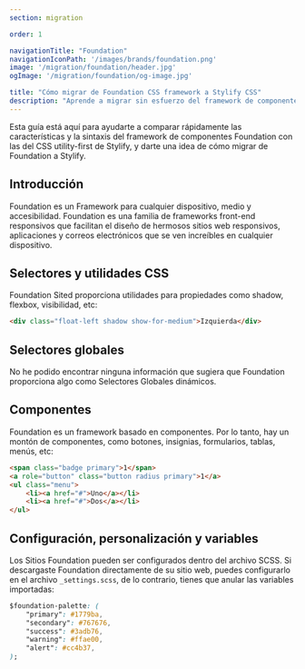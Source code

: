 ```yaml
---
section: migration

order: 1

navigationTitle: "Foundation"
navigationIconPath: '/images/brands/foundation.png'
image: '/migration/foundation/header.jpg'
ogImage: '/migration/foundation/og-image.jpg'

title: "Cómo migrar de Foundation CSS framework a Stylify CSS"
description: "Aprende a migrar sin esfuerzo del framework de componentes CSS de Foundation al CSS utility-first de Stylify y codifica más rápido con menos código."
---
```


Esta guía está aquí para ayudarte a comparar rápidamente las características y la sintaxis del framework de componentes Foundation con las del CSS utility-first de Stylify, y darte una idea de cómo migrar de Foundation a Stylify.

<MigrationNote />

## Introducción
Foundation es un Framework para cualquier dispositivo, medio y accesibilidad. Foundation es una familia de frameworks front-end responsivos que facilitan el diseño de hermosos sitios web responsivos, aplicaciones y correos electrónicos que se ven increíbles en cualquier dispositivo.

<MigrationStylifyDescription />

## Selectores y utilidades CSS

<MigrationCodeBlock image="foundation.png">
<div slot="tool">

Foundation Sited proporciona utilidades para propiedades como shadow, flexbox, visibilidad, etc:

```html
<div class="float-left shadow show-for-medium">Izquierda</div>
```

</div>
<div slot="stylify">

<MigrationStylifySelectors />


</div>
</MigrationCodeBlock>


## Selectores globales

<MigrationCodeBlock image="foundation.png">
<div slot="tool">

No he podido encontrar ninguna información que sugiera que Foundation proporciona algo como Selectores Globales dinámicos.

</div>
<div slot="stylify">

<MigrationStylifyCustomSelectors />

</div>
</MigrationCodeBlock>

## Componentes
<MigrationCodeBlock image="foundation.png">
<div slot="tool">

Foundation es un framework basado en componentes. Por lo tanto, hay un montón de componentes, como botones, insignias, formularios, tablas, menús, etc:

```html
<span class="badge primary">1</span>
<a role="button" class="button radius primary">1</a>
<ul class="menu">
	<li><a href="#">Uno</a></li>
	<li><a href="#">Dos</a></li>
</ul>
```

</div>
<div slot="stylify">

<MigrationStylifyComponents />

</div>
</MigrationCodeBlock>

## Configuración, personalización y variables
<MigrationCodeBlock image="foundation.png">
<div slot="tool">

Los Sitios Foundation pueden ser configurados dentro del archivo SCSS. Si descargaste Foundation directamente de su sitio web, puedes configurarlo en el archivo `_settings.scss`, de lo contrario, tienes que anular las variables importadas:

```css
$foundation-palette: (
	"primary": #1779ba,
	"secondary": #767676,
	"success": #3adb76,
	"warning": #ffae00,
	"alert": #cc4b37,
);
```

</div>
<div slot="stylify">

<MigrationStylifyVariables />
</div>
</MigrationCodeBlock>

<MigrationPageFooter />
